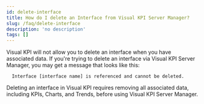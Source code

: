 ```yaml
---
id: delete-interface
title: How do I delete an Interface from Visual KPI Server Manager?
slug: /faq/delete-interface
description: 'no description'
tags: []
---
```


Visual KPI will not allow you to delete an interface when you have associated data. If you're trying to delete an interface via Visual KPI Server Manager, you may get a message that looks like this:
```
  Interface [interface name] is referenced and cannot be deleted.
```

Deleting an interface in Visual KPI requires removing all associated data, including KPIs, Charts, and Trends, before using Visual KPI Server Manager.